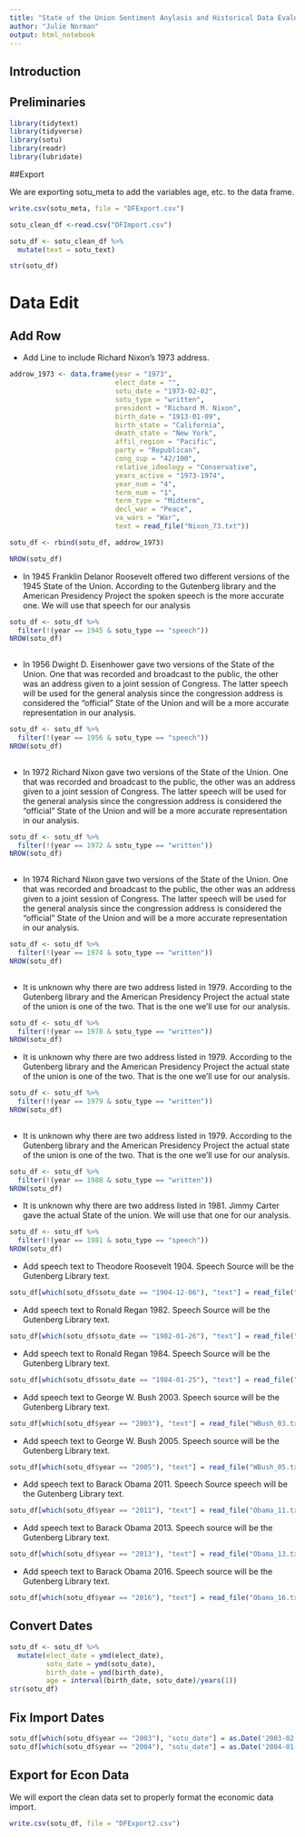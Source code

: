 ```yaml
---
title: "State of the Union Sentiment Anylasis and Historical Data Evaluation, Mark Down 1"
author: "Julie Norman"
output: html_notebook
---
```


## Introduction 


## Preliminaries 

```r
library(tidytext)
library(tidyverse)
library(sotu)
library(readr)
library(lubridate)
```

##Export 

We are exporting sotu_meta to add the variables age, etc. to the data frame.

```r
write.csv(sotu_meta, file = "DFExport.csv")

sotu_clean_df <-read.csv("DFImport.csv")

```



```r
sotu_df <- sotu_clean_df %>%
  mutate(text = sotu_text)

str(sotu_df)
```

# Data Edit




## Add Row 
- Add Line to include Richard Nixon's 1973 address.
```r
addrow_1973 <- data.frame(year = "1973",
                          elect_date = "",
                          sotu_date = "1973-02-02",
                          sotu_type = "written",
                          president = "Richard M. Nixon",
                          birth_date = "1913-01-09",
                          birth_state = "California",
                          death_state = "New York",
                          affil_region = "Pacific",
                          party = "Republican",
                          cong_sup = "42/100",
                          relative_ideology = "Conservative",
                          years_active = "1973-1974", 
                          year_num = "4",
                          term_num = "1",
                          term_type = "Midterm",
                          decl_war = "Peace",
                          va_wars = "War",
                          text = read_file("Nixon_73.txt"))

sotu_df <- rbind(sotu_df, addrow_1973)

NROW(sotu_df)

```

- In 1945 Franklin Delanor Roosevelt offered two different versions of the 1945 State of the Union. According to the Gutenberg library and the American Presidency Project the spoken speech is the more accurate one. We will use that speech for our analysis
```r
sotu_df <- sotu_df %>% 
  filter(!(year == 1945 & sotu_type == "speech"))
NROW(sotu_df)
  
```

- In 1956 Dwight D. Eisenhower gave two versions of the State of the Union. One that was recorded and broadcast to the public, the other was an address given to a joint session of Congress. The latter speech will be used for the general analysis since the congression address is considered the "official" State of the Union and will be a more accurate representation in our analysis. 
```r
sotu_df <- sotu_df %>% 
  filter(!(year == 1956 & sotu_type == "speech"))
NROW(sotu_df)
  
```

- In 1972 Richard Nixon gave two versions of the State of the Union. One that was recorded and broadcast to the public, the other was an address given to a joint session of Congress. The latter speech will be used for the general analysis since the congression address is considered the "official" State of the Union and will be a more accurate representation in our analysis. 
```r
sotu_df <- sotu_df %>% 
  filter(!(year == 1972 & sotu_type == "written"))
NROW(sotu_df)
  
```

- In 1974 Richard Nixon gave two versions of the State of the Union. One that was recorded and broadcast to the public, the other was an address given to a joint session of Congress. The latter speech will be used for the general analysis since the congression address is considered the "official" State of the Union and will be a more accurate representation in our analysis. 

```r
sotu_df <- sotu_df %>% 
  filter(!(year == 1974 & sotu_type == "written"))
NROW(sotu_df)
  
```

- It is unknown why there are two address listed in 1979. According to the Gutenberg library and the American Presidency Project the  actual state of the union is one of the two. That is the one we'll use for our analysis. 
```r
sotu_df <- sotu_df %>% 
  filter(!(year == 1978 & sotu_type == "written"))
NROW(sotu_df)
```

- It is unknown why there are two address listed in 1979. According to the Gutenberg library and the American Presidency Project the  actual state of the union is one of the two. That is the one we'll use for our analysis. 
```r
sotu_df <- sotu_df %>% 
  filter(!(year == 1979 & sotu_type == "written"))
NROW(sotu_df)
  
```

- It is unknown why there are two address listed in 1979. According to the Gutenberg library and the American Presidency Project the  actual state of the union is one of the two. That is the one we'll use for our analysis. 
```r
sotu_df <- sotu_df %>% 
  filter(!(year == 1980 & sotu_type == "written"))
NROW(sotu_df)
```

- It is unknown why there are two address listed in 1981. Jimmy Carter gave the actual State of the union. We will use that one for our analysis. 
```r
sotu_df <- sotu_df %>% 
  filter(!(year == 1981 & sotu_type == "speech"))
NROW(sotu_df)
```

- Add speech text to Theodore Roosevelt 1904. Speech Source will be the Gutenberg Library text. 

```r
sotu_df[which(sotu_df$sotu_date == "1904-12-06"), "text"] = read_file("TR_04.txt")
```


- Add speech text to Ronald Regan 1982. Speech Source will be the Gutenberg Library text. 

```r
sotu_df[which(sotu_df$sotu_date == "1982-01-26"), "text"] = read_file("Reagan_82.txt")
```


- Add speech text to Ronald Regan 1984. Speech Source will be the Gutenberg Library text. 

```r
sotu_df[which(sotu_df$sotu_date == "1984-01-25"), "text"] = read_file("Reagan_84.txt")
```

- Add speech text to George W. Bush 2003. Speech source will be the Gutenberg Library text. 

```r
sotu_df[which(sotu_df$year == "2003"), "text"] = read_file("WBush_03.txt")
```

- Add speech text to George W. Bush 2005. Speech source will be the Gutenberg Library text. 

```r
sotu_df[which(sotu_df$year == "2005"), "text"] = read_file("WBush_05.txt")
```

- Add speech text to Barack Obama 2011. Speech Source speech will be the Gutenberg Library text. 

```r
sotu_df[which(sotu_df$year == "2011"), "text"] = read_file("Obama_11.txt")
```

- Add speech text to Barack Obama 2013. Speech source will be the Gutenberg Library text. 

```r
sotu_df[which(sotu_df$year == "2013"), "text"] = read_file("Obama_13.txt")
```

- Add speech text to Barack Obama 2016. Speech source will be the Gutenberg Library text. 

```r
sotu_df[which(sotu_df$year == "2016"), "text"] = read_file("Obama_16.txt")
```


## Convert Dates

```r
sotu_df <- sotu_df %>%
  mutate(elect_date = ymd(elect_date),
         sotu_date = ymd(sotu_date),
         birth_date = ymd(birth_date),
         age = interval(birth_date, sotu_date)/years(1))
str(sotu_df)
```

## Fix Import Dates

```r

sotu_df[which(sotu_df$year == "2003"), "sotu_date"] = as.Date('2003-02-18')
sotu_df[which(sotu_df$year == "2004"), "sotu_date"] = as.Date('2004-01-24')


```

## Export for Econ Data

We will export the clean data set to properly format the economic data import. 

```r
write.csv(sotu_df, file = "DFExport2.csv")
```
